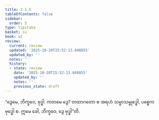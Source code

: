 ```yaml
---
title: 2.1.5
tableOfContents: false
sidebar:
  order: 5
type: tipitaka
basket: su
book: a2
review:
  current: review
  updated: '2025-10-20T15:52:13.848855'
  updated_by: ''
  notes: ''
  history:
  - state: review
    date: '2025-10-20T15:52:13.848855'
    updated_by: ''
    notes: ''
    previous_state: draft
---
```



<DynamicBreadcrumb />


<ReviewStatus review={frontmatter.review} showDetails={true} />

<HypothesisAnnotation frontmatter={frontmatter} />

<Division number="57" book="a2" e="ch" v="15" p="76">

<Paragraph number="133" book="a2">
“ဒွေမေ, ဘိက္ခဝေ, ဗုဒ္ဓါ. ကတမေ ဒွေ? တထာဂတော စ အရဟံ သမ္မာသမ္ဗုဒ္ဓေါ, ပစ္စေကဗုဒ္ဓေါ စ. ဣမေ ခေါ, ဘိက္ခဝေ, ဒွေ ဗုဒ္ဓါ”တိ.
</Paragraph>
</Division>